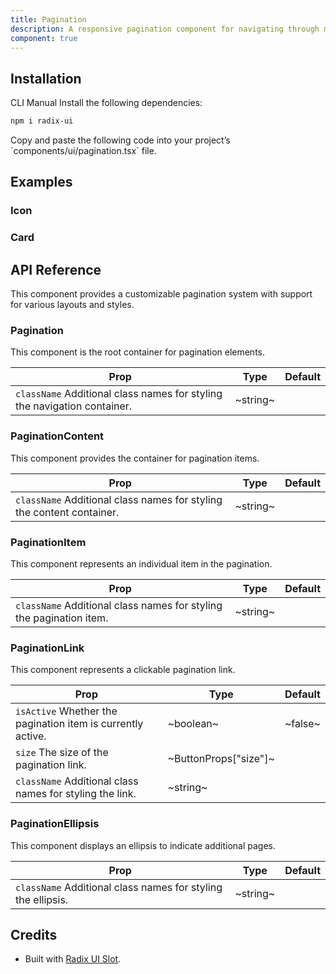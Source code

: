 ```yaml
---
title: Pagination
description: A responsive pagination component for navigating through multiple pages of content.
component: true
---
```


<ExamplePreview path="pagination/default" />

## Installation

<Tabs defaultValue="cli">

<TabsList>
  <TabsTrigger value="cli">CLI</TabsTrigger>
  <TabsTrigger value="manual">Manual</TabsTrigger>
</TabsList>

<TabsContent value="cli">
  <CliCommands name="pagination" />
</TabsContent>

<TabsContent value="manual">    
<Steps>
<Step>
Install the following dependencies:

```bash
npm i radix-ui
```

</Step>

<Step>
Copy and paste the following code into your project’s `components/ui/pagination.tsx` file.

<ComponentPreview name="pagination" />

</Step>
</Steps>

</TabsContent>

</Tabs>

## Examples

### Icon

<ExamplePreview path="pagination/icon" />

### Card

<ExamplePreview path="pagination/card" />

## API Reference

This component provides a customizable pagination system with support for various layouts and styles.

### Pagination

This component is the root container for pagination elements.

| **Prop**                                                                                            | **Type** | **Default** |
| --------------------------------------------------------------------------------------------------- | -------- | ----------- |
| `className` <PopoverInfo>Additional class names for styling the navigation container.</PopoverInfo> | ~string~ | <Na/>       |

### PaginationContent

This component provides the container for pagination items.

| **Prop**                                                                                         | **Type** | **Default** |
| ------------------------------------------------------------------------------------------------ | -------- | ----------- |
| `className` <PopoverInfo>Additional class names for styling the content container.</PopoverInfo> | ~string~ | <Na/>       |

### PaginationItem

This component represents an individual item in the pagination.

| **Prop**                                                                                       | **Type** | **Default** |
| ---------------------------------------------------------------------------------------------- | -------- | ----------- |
| `className` <PopoverInfo>Additional class names for styling the pagination item.</PopoverInfo> | ~string~ | <Na/>       |

### PaginationLink

This component represents a clickable pagination link.

| **Prop**                                                                               | **Type**              | **Default** |
| -------------------------------------------------------------------------------------- | --------------------- | ----------- |
| `isActive` <PopoverInfo>Whether the pagination item is currently active.</PopoverInfo> | ~boolean~             | ~false~     |
| `size` <PopoverInfo>The size of the pagination link.</PopoverInfo>                     | ~ButtonProps["size"]~ | <Na/>       |
| `className` <PopoverInfo>Additional class names for styling the link.</PopoverInfo>    | ~string~              | <Na/>       |

### PaginationEllipsis

This component displays an ellipsis to indicate additional pages.

| **Prop**                                                                                | **Type** | **Default** |
| --------------------------------------------------------------------------------------- | -------- | ----------- |
| `className` <PopoverInfo>Additional class names for styling the ellipsis.</PopoverInfo> | ~string~ | <Na/>       |

## Credits

- Built with [Radix UI Slot](https://www.radix-ui.com/primitives/docs/utilities/slot).